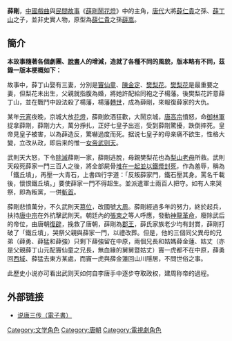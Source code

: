 {{unreferenced|time=2018-09-19T10:18:12+00:00}}
'''薛剛'''，[[中國戲曲|中國戲曲]]與[[民間故事|民間故事]]《[[薛剛反唐|薛剛鬧花燈]]》中的主角，[[唐朝|唐代]]大將[[薛仁貴|薛仁貴]]之孫、[[薛丁山|薛丁山]]之子，並非史實人物，原型為[[薛仁貴|薛仁貴]]之孫[[薛嵩|薛嵩]]。

==簡介==
'''本故事隨著各個劇團、[[评书|說書]]人的增減，造就了各種不同的風貌，版本略有不同，茲錄一版本梗概如下：'''

故事中，薛丁山娶有三妻，分別是[[竇仙童|竇仙童]]、[[陳金定|陳金定]]、[[樊梨花|樊梨花]]。[[樊梨花|樊梨花]]是最重要之妻，但梨花未出生，父親就指腹為婚，將她許配給同袍之子楊藩。後樊梨花許意薛丁山，並在戰鬥中設法殺了楊藩，楊藩[[轉世|轉世]]，成為薛剛，來報復薛家的大仇。

某年[[元宵|元宵]]夜晚，京城大放[[花燈|花燈]]，薛剛飲酒狂歡，大鬧京城，[[唐高宗|唐高宗]]憤怒，命[[御林軍|御林軍]]捉拿薛剛，薛剛力大，萬分掙扎，正好七皇子出巡，受到薛剛驚擾，跌倒摔死。皇帝見皇子被害，以為薛造反，驚嚇過度而死。据说七皇子的母亲痛不欲生，性格大變，立改从政，即后来的惟一[[女皇帝|女帝]][[武则天|武则天]]。

武則天大怒，下令[[族誅|除滅]]薛剛一家，薛剛逃脫，母親樊梨花也為[[梨山老母|梨山老母]]所救。武則天殺死薛家一門三百人之後，將全部屍骨[[京观|堆在一起並以鐵漿封死]]，作為羞辱，稱為「鐵丘墳」，再壓一大青石，上書四行字道：「反叛薛家門，鐵石壓其身。罵名千載後，懷恨鐵丘墳。」要使薛家一門不得超生。並派遣軍士兩百人把守。如有人來哭祭，即為叛黨，一併[[斬首|斬首]]。

薛剛悲憤萬分，不久武則天[[篡位|篡位]]，改國號[[武周|大周]]。薛剛經過多年的努力，終於起兵，扶持[[唐中宗|唐中宗]]在外抗擊武則天。朝廷內的[[張柬之|張柬之]]等人呼應，發動[[神龍革命|神龍革命]]，廢除武后的帝位，由唐朝[[復辟|復辟]]，挽救了唐朝，薛剛為[[郡王|郡王]]，薛氏家族老少均有封賞，薛剛打破了「鐵丘墳」，哭祭父親與薛家一門，以禮改葬。但是，他的三個同父異母的兄弟（薛勇、薛猛和薛強）只剩下薛強留在中原，兩個兄長和姑媽薛金蓮、姑丈（亦是父親薛丁山元配竇仙童之兄長，無血緣的舅舅暨姑丈）竇一虎都不在中原，薛勇回[[西域|西域]]、薛猛去東方某處，而竇一虎與薛金蓮回山川隱居，不問世俗之事。

此歷史小说亦可看出武则天如何自李唐手中逐步夺取政权，建周称帝的過程。

==外部链接==
* [https://web.archive.org/web/20080528124121/http://www.chinage.net/Art/2006/04/26/Article_200604269174_1.htm 说唐三传（電子書）]

[[Category:文学角色|Category:文学角色]]
[[Category:唐朝|Category:唐朝]]
[[Category:電視劇角色|Category:電視劇角色]]